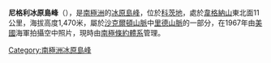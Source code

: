 {{expand|time=2013-12-31T10:57:11+00:00}}
{{unreferenced|time=2013-12-31T10:57:11+00:00}}
{{coord|80|38|S|23|20|W|display=title}}

'''尼格利冰原島峰'''（{{lang-en|Niggli Nunataks}}），是[[南極洲|南極洲]]的[[冰原島峰|冰原島峰]]，位於[[科茨地|科茨地]]，處於[[韋格納山|韋格納山]]東北面11公里，海拔高度1,470米，屬於[[沙克爾頓山脈|沙克爾頓山脈]]中[[里德山脈|里德山脈]]的一部分，在1967年由[[美國|美國]]海軍拍攝空中照片，現時由[[南極條約體系|南極條約體系]]管理。

{{DEFAULTSORT:Niggli Nunataks}}
[[Category:南極洲冰原島峰|Category:南極洲冰原島峰]]


{{CoatsLand-geo-stub}}